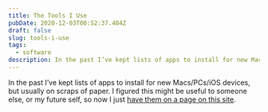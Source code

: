 ```yaml
---
title: The Tools I Use
pubDate: 2020-12-03T00:52:37.404Z
draft: false
slug: tools-i-use
tags:
  - software
description: In the past I’ve kept lists of apps to install for new Macs/PCs/iOS devices, but usually on scraps of paper. I figured this might be useful to someone else, or my future self, so now I just [have them on a page on this site](/tools-i-use).
---
```


In the past I’ve kept lists of apps to install for new Macs/PCs/iOS devices, but usually on scraps of paper. I figured this might be useful to someone else, or my future self, so now I just [have them on a page on this site](/tools-i-use).
